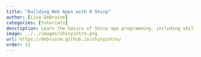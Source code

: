 ```yaml
---
title: "Building Web Apps with R Shiny"
author: [Lisa DeBruine]
categories: [tutorials]
description: Learn the basics of Shiny app programming, including skills that will form the basis of almost any app you want to build.
image: ../../images/shinyintro.png
url: https://debruine.github.io/shinyintro/
order: 12
---
```

